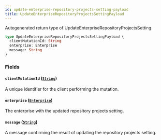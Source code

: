 ```yaml
---
id: update-enterprise-repository-projects-setting-payload
title: UpdateEnterpriseRepositoryProjectsSettingPayload
---
```


Autogenerated return type of UpdateEnterpriseRepositoryProjectsSetting

```graphql
type UpdateEnterpriseRepositoryProjectsSettingPayload {
  clientMutationId: String
  enterprise: Enterprise
  message: String
}
```

### Fields

#### `clientMutationId` ([`String`](/docs/api/scalars/string))

A unique identifier for the client performing the mutation.

#### `enterprise` ([`Enterprise`](/docs/api/objects/enterprise))

The enterprise with the updated repository projects setting.

#### `message` ([`String`](/docs/api/scalars/string))

A message confirming the result of updating the repository projects setting.
